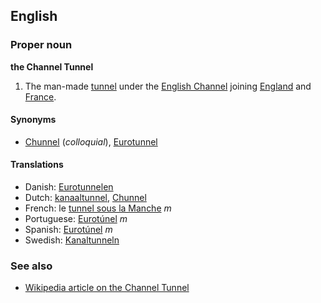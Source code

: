 ==English==
===Proper noun===
'''the Channel Tunnel'''

#The man-made [[tunnel]] under the [[English Channel]] joining [[England]] and [[France]].

====Synonyms====
*[[Chunnel]] (''colloquial''), [[Eurotunnel]]

====Translations====
*Danish: [[Eurotunnelen]]
*Dutch: [[kanaaltunnel]], [[Chunnel]]
*French: le [[tunnel sous la Manche]] ''m''
*Portuguese: [[Eurotúnel]] ''m''
*Spanish: [[Eurotúnel]] ''m''
*Swedish: [[Kanaltunneln]]

===See also===
*[[w:Channel Tunnel|Wikipedia article on the Channel Tunnel]]